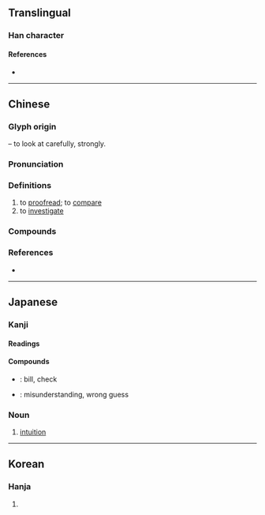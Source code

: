 {{character info/new}}
==Translingual==

===Han character===
{{Han char|rn=19|rad=力|as=09|sn=11|four=44727|canj=TVKS|ids=⿰甚力}}

====References====
* {{Han ref|kx=0148.190|dkj=02393|dj=0334.030|hdz=10373.180|uh=52D8|ud=21208|bh=B0C9|bd=45257}}

----

==Chinese==
{{zh-forms}}

===Glyph origin===
{{Han etym}}
{{Han compound|力|t1=strong|甚|ls=psc|c1=s|c2=p}} – to look at carefully, strongly.

===Pronunciation===
{{zh-pron
|m=kān
|c=ham3,ham1
|mn=kham/qz,twv,xm,zz:khàm
|mc=y
|oc=y
|cat=v
}}

===Definitions===
{{zh-hanzi}}

# to [[proofread]]; to [[compare]]
# to [[investigate]]

===Compounds===
{{zh-der|制勘|勘估|勘合|勘問|勘婚|勘察|勘探|勘查|勘檢|勘正|勘測|勘誤|勘誤表|勘驗|契勘|察勘|對勘|履勘|打勘|拷勘|探勘|推勘|查勘|校勘|校勘學|根勘|歸勘|磨勘|禁勘|踏勘|錯勘|震波測勘|駁勘|點勘|勘破}}

===References===
* {{R:yue:Hanzi}}

----

==Japanese==

===Kanji===
{{ja-kanji|grade=c|rs=力09}}

====Readings====
{{ja-readings
|goon=こん
|kanon=かん
|kun=かんが-える
}}

====Compounds====
{{ja-kanjitab|かん|yomi=o}}
* {{ja-r|勘定|かんじょう}}: bill, check
* {{ja-r|勘違い|かんちがい}}: misunderstanding, wrong guess

===Noun===
{{ja-noun|かん}}

# [[intuition]]

----

==Korean==

===Hanja===
{{ko-hanja|hangeul=감|rv=gam|mr=kam}}

# {{defn|lang=ko|sort=力09}}